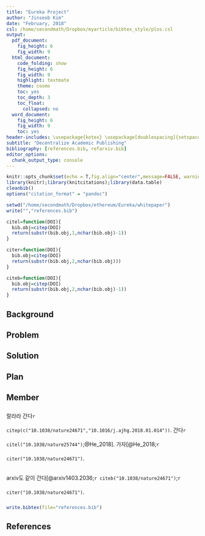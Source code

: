 ```yaml
---
title: "Eureka Project"
author: "Jinseob Kim"
date: "February, 2018"
csl: /home/secondmath/Dropbox/myarticle/bibtex_style/plos.csl
output:
  pdf_document:
    fig_height: 6
    fig_width: 9
  html_document:
    code_folding: show
    fig_height: 6
    fig_width: 9
    highlight: textmate
    theme: cosmo
    toc: yes
    toc_depth: 3
    toc_float:
      collapsed: no
  word_document:
    fig_height: 6
    fig_width: 9
    toc: yes
header-includes: \usepackage{kotex} \usepackage[doublespacing]{setspace}  \usepackage{multirow}
subtitle: "Decentralize Academic Publishing"
bibliography: [references.bib, refarxiv.bib]
editor_options: 
  chunk_output_type: console
---
```


<style>
   p {line-height: 2.5em;}
</style>

```r
knitr::opts_chunk$set(echo = T,fig.align="center",message=FALSE, warning=FALSE,fig.height = 7,cache=T,dpi=300)
library(knitr);library(knitcitations);library(data.table)
cleanbib()
options("citation_format" = "pandoc")
```

```r
setwd("/home/secondmath/Dropbox/ethereum/Eureka/whitepaper")
write("","references.bib")
```

```r
citel=function(DOI){
  bib.obj=citep(DOI)
  return(substr(bib.obj,1,nchar(bib.obj)-1))
}

citer=function(DOI){
  bib.obj=citep(DOI)
  return(substr(bib.obj,2,nchar(bib.obj)))
}

citeb=function(DOI){
  bib.obj=citep(DOI)
  return(substr(bib.obj,2,nchar(bib.obj)-1))
}
```


## Background

## Problem

## Solution

## Plan 

## Member

랄라라 간다`r citep(c("10.1038/nature24671","10.1016/j.ajhg.2018.01.014"))`. 간다`r citel("10.1038/nature25744")`;@He_2018]. 가자[@He_2018;`r citer("10.1038/nature24671")`.

arxiv도 같이 간다[@arxiv1403.2036;`r citeb("10.1038/nature24671")`;`r citer("10.1038/nature24671")`.

```r
write.bibtex(file="references.bib")
```
## References


